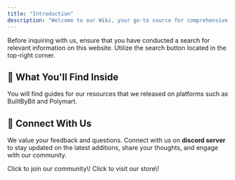 ```yaml
---
title: "Introduction"
description: "Welcome to our Wiki, your go-to source for comprehensive and organized knowledge on Ronix Studio's resources. Whether you're a newcomer or an experienced professional, this platform is designed to provide you with in-depth information, tutorials, and resources to enhance your understanding and skills in resources."
---
```


<Info>
  Before inquiring with us, ensure that you have conducted a search for relevant information on this website. Utilize the search button located in the top-right corner.
</Info>

## **🤔 What You'll Find Inside**

You will find guides for our resources that we released on platforms such as BuiltByBit and Polymart.

## **🤝 Connect With Us**

We value your feedback and questions. Connect with us on **discord server** to stay updated on the latest additions, share your thoughts, and engage with our community.

<CardGroup cols="3">
  <Card title="Join Community" icon="discord">
    Click to join our community\!
  </Card>
  <Card title="Store" icon="store" href="https://builtbybit.com/members/ronix-studios.183719/">
    Click to visit our store\!
  </Card>
</CardGroup>